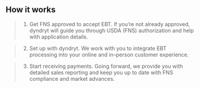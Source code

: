 ## How it works

> 1. Get FNS approved to accept EBT.
If you’re not already approved, dyndryt will guide you through USDA (FNS) authorization and help with application details.


> 2. Set up with dyndryt.
We work with you to integrate EBT processing into your online and in–person customer experience. 

> 3. Start receiving payments.
Going forward, we provide you with detailed sales reporting and keep you up to date with FNS compliance and market advances.